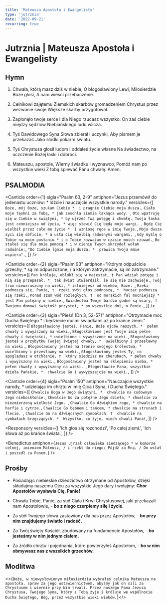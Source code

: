```yaml
---
title: 'Mateusza Apostoła i Ewangelisty'
type: 'jutrznia'
date: '2022-09-21'
recurring: true
---
```


# Jutrznia | Mateusza Apostoła i Ewangelisty

<OpeningVersicle />

## Hymn

1. Chwała, którą masz dziś w niebie,
   O błogosławiony Lewi,
   Miłosierdzie Boże głosi,
   A nam wieści przebaczenie.

2. Celnikowi zajętemu
   Ziemskich skarbów gromadzeniem
   Chrystus przez wezwanie swoje
   Większe skarby przygotował.

3. Zapłonęło twoje serce
   I dla Niego rzucasz wszystko:
   On zaś ciebie między sędziów
   Niebiańskiego ludu wlicza.

4. Tyś Dawidowego Syna
   Słowa zbierał i uczynki,
   Aby pismem je przekazać
   Jako słodki pokarm światu.

5. Tyś Chrystusa głosił ludom
   I oddałeś życie własne
   Na świadectwo, na uczczenie
   Bożej łaski i dobroci.

6. Mateuszu, apostole,
   Wierny świadku i wyznawco,
   Pomóż nam po wszystkie wieki
   Z tobą śpiewać Panu chwałę. Amen.

## PSALMODIA

<Canticle
  order={1}
  sigla="Psalm 63, 2-9"
  antiphon="Jezus przemówił do jedenastu uczniów: * Idźcie i nauczajcie wszystkie narody."
  versicles={[
    `Boże, mój Boże, szukam Ciebie * 
i pragnie Ciebie moja dusza.`,
    `Ciało moje tęskni za Tobą, *
jak zeschła ziemia łaknąca wody. `,
    `Oto wpatruję się w Ciebie w świątyni, *
by ujrzeć Twą potęgę i chwałę.`,
    `Twoja łaska jest cenniejsza od życia, *
więc sławić Cię będą moje wargi. `,
    `Będę Cię wielbił przez całe me życie * 
i wzniosę ręce w imię Twoje.`,
    `Moja dusza syci się obficie, *
a usta Cię wielbią radosnymi wargami, `,
    `Gdy myślę o Tobie na moim posłaniu *
i o Tobie rozważam w czasie moich czuwań.`,
    `Bo stałeś się dla mnie pomocą *
i w cieniu Twych skrzydeł wołam radośnie:`,
    `"Do Ciebie lgnie moja dusza, * 
prawica Twoja mnie wspiera".`,
  ]}
/>

<Canticle
  order={2}
  sigla="Psalm 93"
  antiphon="Którym odpuścicie grzechy, * są im odpuszczone, / a którym zatrzymacie, są im zatrzymane."
  versicles={[
    `Pan króluje, oblókł się w majestat, †
Pan wdział potęgę i nią się przepasał, * 
tak świat utwierdził, że się nie zachwieje.`,
    `Twój tron niewzruszony na wieki, *
istniejesz od wieków, Boże. `,
    `Rzeki podnoszą się, Panie, † 
rzeki swój głos podnoszą, * 
hucząc podnoszą się rzeki.`,
    `Ponad szum wód rozległych, † 
od morskich fal mocniejszy * 
jest Pan potężny w niebie.`,
    `Świadectwa Twoje bardzo godne są wiary, † 
Twojemu domowi świętość przystoi, *
po wszystkie dni, o Panie.`,
  ]}
/>

<Canticle
  order={3}
  sigla="Pieśń (Dn 3, 52-57)"
  antiphon="Otrzymacie moc Ducha Świętego * i będziecie moimi świadkami aż po krańce ziemi."
  versicles={[
    `Błogosławiony jesteś, Panie, Boże ojców naszych, * 
pełen chwały i wywyższony na wieki.`,
    `Błogosławione jest Twoje imię pełne chwały i świętości, *
uwielbione i wywyższone na wieki.`,
    `Błogosławiony jesteś w przybytku Twojej świętej chwały, * 
uwielbiony i przesławny na wieki.`,
    `Błogosławiony jesteś na tronie swojego królestwa, *
uwielbiony i przesławny na wieki.`,
    `Błogosławiony jesteś Ty, co spoglądasz w otchłanie, † 
który siedzisz na cherubach, *
pełen chwały i wywyższony na wieki.`,
    `Błogosławiony jesteś na sklepieniu nieba, *
pełen chwały i wywyższony na wieki. `,
    `Błogosławcie Pana, wszystkie dzieła Pańskie, * 
chwalcie Go i wywyższajcie na wieki.`,
  ]}
/>

<Canticle
  order={4}
  sigla="Psalm 150"
  antiphon="Nauczajcie wszystkie narody, * udzielając im chrztu w imię Ojca i Syna, i Ducha Świętego."
  versicles={[
    `Chwalcie Boga w Jego świątyni, * 
chwalcie na cudownym Jego nieboskłonie.`,
    `Chwalcie Go za potężne Jego dzieła, *
chwalcie za niezmierzoną wielkość Jego. `,
    `Chwalcie Go dźwiękiem rogu, *
chwalcie na harfie i cytrze.`,
    `Chwalcie Go bębnem i tańcem, *
chwalcie na strunach i flecie. `,
    `Chwalcie Go na dźwięcznych cymbałach, † 
chwalcie na cymbałach brzęczących. * 
Wszystko, co żyje, niech chwali Pana!`,
  ]}
/>

<Passage
  sigla="Ef 4, 11-12"
  passage="Chrystus ustanowił jednych apostołami, innych prorokami, innych ewangelistami, innych pasterzami i nauczycielami dla przysposobienia świętych do wykonywania posługi, celem budowania Ciała Chrystusowego."
/>

<Responsory
  versicles={[
    'Ich głos się rozchodzi',
    'Po całej ziemi.',
    'Ich słowa aż po krańce świata.',
  ]}
/>

<Benedictus
  antiphon={`Jezus ujrzał człowieka siedzącego * w komorze celnej, imieniem Mateusz, / i rzekł do niego: Pójdź za Mną. / On wstał i poszedł za Panem.`}
/>

## Prośby

- Posiadając niebieskie dziedzictwo otrzymane od Apostołów, dzięki składajmy naszemu Ojcu za wszystkie Jego dary i wołajmy: **Chór Apostołów wysławia Cię, Panie!**

- Chwała Tobie, Panie, za stół Ciała i Krwi Chrystusowej, jaki przekazali nam Apostołowie, - **bo z niego czerpiemy siłę i życie.**

- Za stół Twojego słowa zastawiony dla nas przez Apostołów, - **bo przy nim znajdujemy światło i radość.**

- Za Twój święty Kościół, zbudowany na fundamencie Apostołów, - **bo jesteśmy w nim jednym ciałem.**

- Za źródło chrztu i pojednania, które powierzyłeś Apostołom, - **bo w nim obmywasz nas z wszelkich grzechów.**

<CustomIntercessions type="lauds" />

<KyrieEleison />

<LordsPrayer />

## Modlitwa

<>{`Boże, w niewysłowionym miłosierdziu wybrałeś celnika Mateusza na apostoła, spraw za jego wstawiennictwem, abyśmy jak on szli za Chrystusem i wiernie przy Nim trwali. Przez naszego Pana Jezusa Chrystusa, Twojego Syna, który z Tobą żyje i króluje we wspólnocie Ducha Świętego, Bóg, przez wszystkie wieki wieków.`}</>

<Amen />

<BlessingAndConcludingVersicle />
